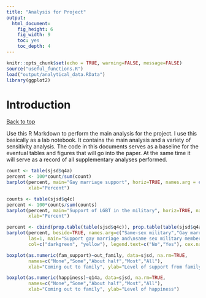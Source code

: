 ```yaml
---
title: "Analysis for Project"
output: 
  html_document: 
    fig_height: 6
    fig_width: 9
    toc: yes
    toc_depth: 4
---
```


```r
knitr::opts_chunk$set(echo = TRUE, warning=FALSE, message=FALSE)
source("useful_functions.R")
load("output/analytical_data.RData")
library(ggplot2)
```

# Introduction
<a href="#top">Back to top</a>

Use this R Markdown to perform the main analysis for the project. I use this basically as a lab notebook. It contains the main analysis and a variety of sensitivity analysis. The code in this documents serves as a baseline for the eventual tables and figures that will go into the paper. At the same time it will serve as a record of all supplementary analyses performed.


```r
count <- table(sjsd$q4a)
percent <- 100*count/sum(count)
barplot(percent, main="Gay marriage support", horiz=TRUE, names.arg = c("No", "Yes"),
        xlab="Percent")
```

```r
counts <- table(sjsd$q4c)
percent <- 100*counts/sum(counts)
barplot(percent, main="Support of LGBT in the military", horiz=TRUE, names.arg = c("No", "Yes"),
        xlab="Percent")
```

```r
percent <- cbind(prop.table(table(sjsd$q4c)), prop.table(table(sjsd$q4a)))*100
barplot(percent, beside=TRUE, names.arg=c("Same-sex military","Gay marriage"), 
        las=1, main="Support gay marriage and\nsame sex military members", ylab="Percent of reponses for support", 
        col=c("darkgreen", "yellow"), legend.text=c("No","Yes"), cex.names="0.7")
```

```r
boxplot(as.numeric(fam_support)~out_family, data=sjsd, na.rm=TRUE,
        names=c("None","Some","About half","Most","All"), 
        xlab="Coming out to family", ylab="Level of support from family")
```

```r
boxplot(as.numeric(happiness)~q14a, data=sjsd, na.rm=TRUE,
        names=c("None","Some","About half","Most","All"),
        xlab="Coming out to family", ylab="Level of happiness")
```
